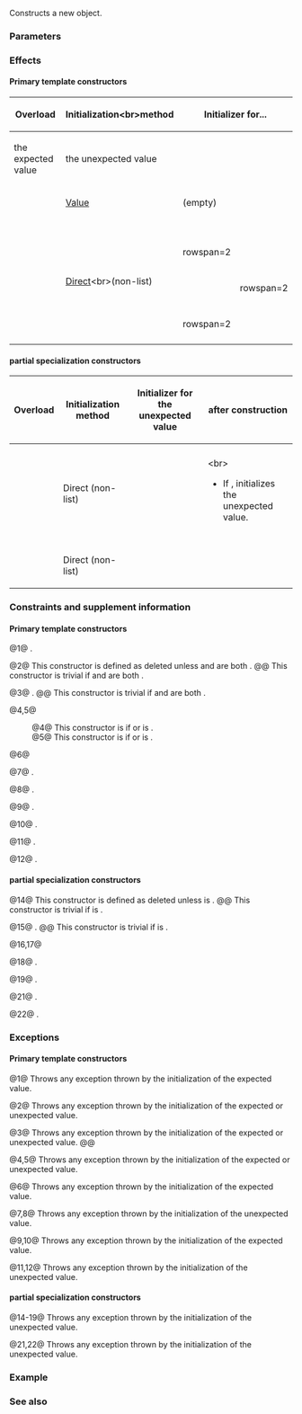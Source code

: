 {{cpp/utility/expected/title|expected}}
{{cpp/utility/expected/navbar}}
{{dcl begin}}
{{dcl h|Main template}}
{{dcla|num=1|since=c++23|
constexpr expected();
}}
{{dcla|num=2|since=c++23|
constexpr expected( const expected&amp; other );
}}
{{dcla|num=3|since=c++23|
constexpr expected( expected&amp;&amp; other ) noexcept(/* see below */);
}}
{{dcla|num=4|since=c++23|notes={{mark|conditionally explicit}}|
template&lt; class U, class G &gt;
constexpr expected( const expected&lt;U, G&gt;&amp; other );
}}
{{dcla|num=5|since=c++23|notes={{mark|conditionally explicit}}|
template&lt; class U, class G &gt;
constexpr expected( expected&lt;U, G&gt;&amp;&amp; other );
}}
{{dcla|num=6|since=c++23|1=
template&lt; class U = T &gt;
constexpr explicit(!std::is_convertible_v&lt;U, T&gt;) expected( U&amp;&amp; v );
}}
{{dcla|num=7|since=c++23|
template&lt; class G &gt;
constexpr explicit(!std::is_convertible_v&lt;const G&amp;, E&gt;)
    expected( const std::unexpected&lt;G&gt;&amp; e );
}}
{{dcla|num=8|since=c++23|
template&lt; class G &gt;
constexpr explicit(!std::is_convertible_v&lt;G, E&gt;)
    expected( std::unexpected&lt;G&gt;&amp;&amp; e );
}}
{{dcla|num=9|since=c++23|
template&lt; class... Args &gt;
constexpr explicit expected( std::in_place_t, Args&amp;&amp;... args );
}}
{{dcla|num=10|since=c++23|
template&lt; class U, class... Args &gt;
constexpr explicit
    expected( std::in_place_t,
              std::initializer_list&lt;U&gt; il, Args&amp;&amp;... args );
}}
{{dcla|num=11|since=c++23|
template&lt; class... Args &gt;
constexpr explicit expected( std::unexpect_t, Args&amp;&amp;... args );
}}
{{dcla|num=12|since=c++23|
template&lt; class U, class... Args &gt;
constexpr explicit
    expected( std::unexpect_t,
              std::initializer_list&lt;U&gt; il, Args&amp;&amp;... args );
}}
{{dcl h|{{c/core|void}} partial specialization}}
{{dcla|num=13|since=c++23|
constexpr expected();
}}
{{dcla|num=14|since=c++23|
constexpr expected( const expected&amp; other );
}}
{{dcla|num=15|since=c++23|
constexpr expected( expected&amp;&amp; other )
    noexcept(std::is_nothrow_move_constructible_v&lt;E&gt;);
}}
{{dcla|num=16|since=c++23|
template&lt; class U, class G &gt;
constexpr explicit(!std::is_convertible_v&lt;const G&amp;, E&gt;)
    expected( const expected&lt;U, G&gt;&amp; other );
}}
{{dcla|num=17|since=c++23|
template&lt; class U, class G &gt;
constexpr explicit(!std::is_convertible_v&lt;G, E&gt;)
    expected( expected&lt;U, G&gt;&amp;&amp; other );
}}
{{dcla|num=18|since=c++23|
template&lt; class G &gt;
constexpr explicit(!std::is_convertible_v&lt;const G&amp;, E&gt;)
    expected( const std::unexpected&lt;G&gt;&amp; e );
}}
{{dcla|num=19|since=c++23|
template&lt; class G &gt;
constexpr explicit(!std::is_convertible_v&lt;G, E&gt;)
    expected( std::unexpected&lt;G&gt;&amp;&amp; e );
}}
{{dcla|num=20|since=c++23|
template&lt; class... Args &gt;
constexpr explicit expected( std::in_place_t );
}}
{{dcla|num=21|since=c++23|
template&lt; class... Args &gt;
constexpr explicit expected( std::unexpect_t, Args&amp;&amp;... args );
}}
{{dcla|num=22|since=c++23|
template&lt; class U, class... Args &gt;
constexpr explicit
    expected( std::unexpect_t,
              std::initializer_list&lt;U&gt; il, Args&amp;&amp;... args );
}}
{{dcl end}}

Constructs a new {{tt|expected}} object.

===Parameters===
{{par begin}}
{{par|other|another {{tt|expected}} object whose contained value is copied}}
{{par|e|{{rlpt|unexpected|std::unexpected}} object whose contained value is copied}}
{{par|v|value with which to initialize the contained value}}
{{par|args|arguments with which to initialize the contained value}}
{{par|il|initializer list with which to initialize the contained value}}
{{par end}}

===Effects===
====Primary template constructors====
{|class="wikitable"
!rowspan=2|Overload
!rowspan=2|Initialization&lt;br&gt;method
!colspan=2|Initializer for...
!rowspan=2|{{rlpt|operator bool|has_value()}}&lt;br&gt;after construction
|-
!the expected value
!the unexpected value
|-
|{{vl|1}}
|[[cpp/language/value initialization|Value]]
|(empty)
|{{n/a|-}}
|{{c|true}}
|-
|{{vl|2}}
|rowspan=11|[[cpp/language/direct initialization|Direct]]&lt;br&gt;(non-list)
|{{c|*other}}
|{{c|other.error()}}
|rowspan=4|{{c|other.has_value()}}&lt;br&gt;
* If {{c|true}}, only initializes the expected value.
* If {{c|false}}, only initializes the unexpected value.
|-
|{{vl|3}}
|{{c|std::move(*other)}}
|{{c|std::move(other.error())}}
|-
|{{vl|4}}
|{{c multi|std::forward&lt;const U&amp;&gt;|    (*other)}}
|{{c multi|std::forward&lt;const G&amp;&gt;|    (other.error())}}
|-
|{{vl|5}}
|{{c|std::forward&lt;U&gt;(*other)}}
|{{c multi|std::forward&lt;G&gt;|    (other.error())}}
|-
|{{vl|6}}
|{{c|std::forward&lt;U&gt;(v)}}
|{{n/a|-}}
|{{c|true}}
|-
|{{vl|7}}
|rowspan=2 {{n/a|-}}
|{{c multi|std::forward&lt;const G&amp;&gt;|    (e.error())}}
|rowspan=2|{{c|false}}
|-
|{{vl|8}}
|{{c|std::forward&lt;G&gt;(e.error())}}
|-
|{{vl|9}}
|{{c|std::forward&lt;Args&gt;(args)...}}
|rowspan=2 {{n/a|-}}
|rowspan=2|{{c|true}}
|-
|{{vl|10}}
|{{c multi|il,|std::forward&lt;Args&gt;(args)...}}
|-
|{{vl|11}}
|rowspan=2 {{n/a|-}}
|{{c|std::forward&lt;Args&gt;(args)...}}
|rowspan=2|{{c|false}}
|-
|{{vl|12}}
|{{c multi|il,|std::forward&lt;Args&gt;(args)...}}
|}

===={{c/core|void}} partial specialization constructors====
{|class="wikitable"
!Overload
!Initialization method
!Initializer for the unexpected value
!{{rlpt|operator bool|has_value()}} after construction
|-
|{{vl|13}}
|{{n/a}}
|{{n/a|-}}
|{{c|true}}
|-
|{{vl|14}}
|rowspan=6|Direct (non-list)
|{{c|rhs.error()}}
|rowspan=4|{{c|other.has_value()}}&lt;br&gt;
* If {{c|false}}, initializes the unexpected value.
|-
|{{vl|15}}
|{{c|std::move(rhs.error)}}
|-
|{{vl|16}}
|{{c|std::forward&lt;const G&amp;&gt;(rhs.error())}}
|-
|{{vl|17}}
|{{c|std::forward&lt;G&gt;(rhs.error())}}
|-
|{{vl|18}}
|{{c|std::forward&lt;const G&amp;&gt;(e.error())}}
|rowspan=2|{{c|false}}
|-
|{{vl|19}}
|{{c|std::forward&lt;G&gt;(e.error())}}
|-
|{{vl|20}}
|{{n/a}}
|{{n/a|-}}
|{{c|true}}
|-
|{{vl|21}}
|rowspan=2|Direct (non-list)
|{{c|std::forward&lt;Args&gt;(args)...}}
|rowspan=2|{{c|false}}
|-
|{{vl|22}}
|{{c|il, std::forward&lt;Args&gt;(args)...}}
|}

===Constraints and supplement information===
====Primary template constructors====
@1@ {{cpp/enable if|{{c|std::is_default_constructible_v&lt;T&gt;}} is {{c|true}}}}.

@2@ This constructor is defined as deleted unless {{c|std::is_copy_constructible_v&lt;T&gt;}} and {{c|std::is_copy_constructible_v&lt;E&gt;}} are both {{c|true}}.
@@ This constructor is trivial if {{c|std::is_trivially_copy_constructible_v&lt;T&gt;}} and {{c|std::is_trivially_copy_constructible_v&lt;E&gt;}} are both {{c|true}}.

@3@ {{cpp/enable if|{{c|std::is_move_constructible_v&lt;T&gt;}} and {{c|std::is_move_constructible_v&lt;E&gt;}} are both {{c|true}}}}.
@@ This constructor is trivial if {{c|std::is_trivially_move_constructible_v&lt;T&gt;}} and {{c|std::is_trivially_move_constructible_v&lt;E&gt;}} are both {{c|true}}.

@4,5@ {{cpp/enable if|plural=yes|all following conditions are satisfied:
* For overload {{v|4}}, {{c|std::is_constructible_v&lt;T, const U&amp;&gt;}} and {{c|std::is_constructible_v&lt;E, const G&amp;&gt;}} are both {{c|true}}.
* For overload {{v|5}}, {{c|std::is_constructible_v&lt;T, U&gt;}} and {{c|std::is_constructible_v&lt;E, G&gt;}} are both {{c|true}}.
* If {{tt|T}} is not (possibly cv-qualified) {{c/core|bool}}, the following 8 values are all {{c|false}}:
** {{c|std::is_constructible_v&lt;T, std::expected&lt;U, G&gt;&amp;&gt;}}
** {{c|std::is_constructible_v&lt;T, std::expected&lt;U, G&gt;&gt;}}
** {{c|std::is_constructible_v&lt;T, const std::expected&lt;U, G&gt;&amp;&gt;}}
** {{c|std::is_constructible_v&lt;T, const std::expected&lt;U, G&gt;&gt;}}
** {{c|std::is_convertible_v&lt;std::expected&lt;U, G&gt;&amp;, T&gt;}}
** {{c|std::is_convertible_v&lt;std::expected&lt;U, G&gt;, T&gt;}}
** {{c|std::is_convertible_v&lt;const std::expected&lt;U, G&gt;&amp;, T&gt;}}
** {{c|std::is_convertible_v&lt;const std::expected&lt;U, G&gt;, T&gt;}}
* The following 4 values are all {{c|false}}:
** {{c|std::is_constructible_v&lt;std::unexpected&lt;E&gt;, std::expected&lt;U, G&gt;&amp;&gt;}}
** {{c|std::is_constructible_v&lt;std::unexpected&lt;E&gt;, std::expected&lt;U, G&gt;&gt;}}
** {{c|std::is_constructible_v&lt;std::unexpected&lt;E&gt;, const std::expected&lt;U, G&gt;&amp;&gt;}}
** {{c|std::is_constructible_v&lt;std::unexpected&lt;E&gt;, const std::expected&lt;U, G&gt;&gt;}}}}
:@4@ This constructor is {{c/core|explicit}} if {{c|std::is_convertible_v&lt;const U&amp;, T&gt;}} or {{c|std::is_convertible_v&lt;const G&amp;, E&gt;}} is {{c|false}}.
:@5@ This constructor is {{c/core|explicit}} if {{c|std::is_convertible_v&lt;U, T&gt;}} or {{c|std::is_convertible_v&lt;G, E&gt;}} is {{c|false}}.

@6@ {{cpp/enable if|all following conditions are satisfied:
* {{c|std::is_same_v&lt;std::remove_cvref_t&lt;U&gt;, std::in_place_t&gt;}} is {{c|false}}.
* {{c|std::is_same_v&lt;std::expected&lt;T, E&gt;, std::remove_cvref_t&lt;U&gt;&gt;}} is {{c|false}}.
* {{c|std::is_constructible_v&lt;T, U&gt;}} is {{c|true}}.
* {{c/core|std::remove_cvref_t&lt;U&gt;}} is not a specialization of {{rlpt|unexpected|std::unexpected}}.
* If {{tt|T}} is (possibly cv-qualified) {{c/core|bool}}, {{c/core|std::remove_cvref_t&lt;U&gt;}} is not a specialization of {{rlpt|/|std::expected}}.}}

@7@ {{cpp/enable if|{{c|std::is_constructible_v&lt;E, const G&amp;&gt;}} is {{c|true}}}}.

@8@ {{cpp/enable if|{{c|std::is_constructible_v&lt;E, G&gt;}} is {{c|true}}}}.

@9@ {{cpp/enable if|{{c|std::is_constructible_v&lt;T, Args...&gt;}} is {{c|true}}}}.

@10@ {{cpp/enable if|{{c|std::is_constructible_v&lt;T, std::initializer_list&lt;U&gt;&amp;, Args...&gt;}} is {{c|true}}}}.

@11@ {{cpp/enable if|{{c|std::is_constructible_v&lt;E, Args...&gt;}} is {{c|true}}}}.

@12@ {{cpp/enable if|{{c|std::is_constructible_v&lt;E, std::initializer_list&lt;U&gt;&amp;, Args...&gt;}} is {{c|true}}}}.

===={{c/core|void}} partial specialization constructors====
@14@ This constructor is defined as deleted unless {{c|std::is_copy_constructible_v&lt;E&gt;}} is {{c|true}}.
@@ This constructor is trivial if {{c|std::is_trivially_copy_constructible_v&lt;E&gt;}} is {{c|true}}.

@15@ {{cpp/enable if|{{c|std::is_move_constructible_v&lt;E&gt;}} is {{c|true}}}}.
@@ This constructor is trivial if {{c|std::is_trivially_move_constructible_v&lt;E&gt;}} is {{c|true}}.

@16,17@ {{cpp/enable if|plural=yes|all following conditions are satisfied:
* For overload {{v|16}}, {{c|std::is_constructible_v&lt;E, const G&amp;&gt;}} is {{c|true}}.
* For overload {{v|17}}, {{c|std::is_constructible_v&lt;E, G&gt;}} is {{c|true}}.
* {{c|std::is_void_v&lt;U&gt;}} is {{c|true}}.
* The following 4 values are all {{c|false}}:
** {{c|std::is_constructible_v&lt;std::unexpected&lt;E&gt;, std::expected&lt;U, G&gt;&amp;&gt;}}
** {{c|std::is_constructible_v&lt;std::unexpected&lt;E&gt;, std::expected&lt;U, G&gt;&gt;}}
** {{c|std::is_constructible_v&lt;std::unexpected&lt;E&gt;, const std::expected&lt;U, G&gt;&amp;&gt;}}
** {{c|std::is_constructible_v&lt;std::unexpected&lt;E&gt;, const std::expected&lt;U, G&gt;&gt;}}}}

@18@ {{cpp/enable if|{{c|std::is_constructible_v&lt;E, const G&amp;&gt;}} is {{c|true}}}}.

@19@ {{cpp/enable if|{{c|std::is_constructible_v&lt;E, G&gt;}} is {{c|true}}}}.

@21@ {{cpp/enable if|{{c|std::is_constructible_v&lt;E, Args...&gt;}} is {{c|true}}}}.

@22@ {{cpp/enable if|{{c|std::is_constructible_v&lt;E, std::initializer_list&lt;U&gt;&amp;, Args...&gt;}} is {{c|true}}}}.

===Exceptions===
====Primary template constructors====
@1@ Throws any exception thrown by the initialization of the expected value.

@2@ Throws any exception thrown by the initialization of the expected or unexpected value.

@3@ Throws any exception thrown by the initialization of the expected or unexpected value.
@@ {{noexcept|std::is_nothrow_move_constructible_v&lt;T&gt;
    &amp;&amp; std::is_nothrow_move_constructible_v&lt;E&gt;}}

@4,5@ Throws any exception thrown by the initialization of the expected or unexpected value.

@6@ Throws any exception thrown by the initialization of the expected value.

@7,8@ Throws any exception thrown by the initialization of the unexpected value.

@9,10@ Throws any exception thrown by the initialization of the expected value.

@11,12@ Throws any exception thrown by the initialization of the unexpected value.

===={{c/core|void}} partial specialization constructors====
@14-19@ Throws any exception thrown by the initialization of the unexpected value.

@21,22@ Throws any exception thrown by the initialization of the unexpected value.

===Example===
{{example}}

===See also===
{{dsc begin}}
{{dsc inc|cpp/utility/expected/dsc unexpected}}
{{dsc inc|cpp/utility/dsc in_place}}
{{dsc inc|cpp/utility/expected/dsc unexpect_t}}
{{dsc end}}

{{langlinks|de|es|fr|it|ja|pt|ru|zh}}
